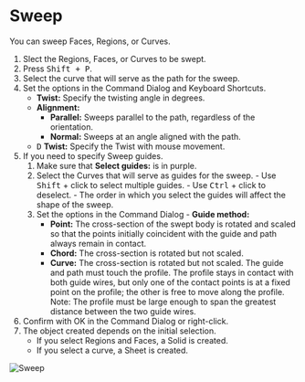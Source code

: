 
# Sweep

<Reference shortcut="Shift + P" command="Sweep" button="Right of Command Bar" />

You can sweep Faces, Regions, or Curves.

1. Slect the Regions, Faces, or Curves to be swept.
2. Press <kbd>Shift + P</kbd>.
3. Select the curve that will serve as the path for the sweep.
4. Set the options in the Command Dialog and Keyboard Shortcuts.
   - **Twist:** Specify the twisting angle in degrees.
   - **Alignment:** 
      - **Parallel:** Sweeps parallel to the path, regardless of the orientation. 
      - **Normal:** Sweeps at an angle aligned with the path.
   - <kbd>D</kbd> **Twist:** Specify the Twist with mouse movement.
5. If you need to specify Sweep guides.
      1. Make sure that **Select guides:** is in purple.
      2. Select the Curves that will serve as guides for the sweep.
        - Use <kbd>Shift</kbd> + click to select multiple guides.
        - Use <kbd>Ctrl</kbd> + click to deselect.
        - The order in which you select the guides will affect the shape of the sweep.
      3. Set the options in the Command Dialog
        - **Guide method:**
          - **Point:** The cross-section of the swept body is rotated and scaled so that the points initially coincident with the guide and path always remain in contact.
          - **Chord:**  The cross-section is rotated but not scaled.
          - **Curve:** The cross-section is rotated but not scaled. The guide and path must touch the profile. The profile stays in contact with both guide wires, but only one of the contact points is at a fixed
          point on the profile; the other is free to move along the profile.
          Note: The profile must be large enough to span the greatest distance between the two guide wires.
6. Confirm with OK in the Command Dialog or right-click.
7. The object created depends on the initial selection.
   - If you select Regions and Faces, a Solid is created.
   - If you select a curve, a Sheet is created.

![Sweep](/img/sweep.gif)






